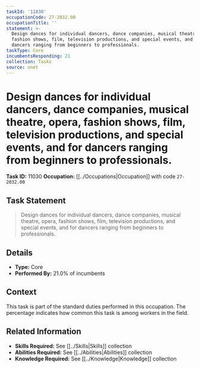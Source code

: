 ```yaml
---
taskId: '11030'
occupationCode: 27-2032.00
occupationTitle: ''
statement: >-
  Design dances for individual dancers, dance companies, musical theatre, opera,
  fashion shows, film, television productions, and special events, and for
  dancers ranging from beginners to professionals.
taskType: Core
incumbentsResponding: 21
collection: Tasks
source: onet
---
```

# Design dances for individual dancers, dance companies, musical theatre, opera, fashion shows, film, television productions, and special events, and for dancers ranging from beginners to professionals.

**Task ID:** 11030
**Occupation:** [[../Occupations|Occupation]] with code `27-2032.00`

## Task Statement

> Design dances for individual dancers, dance companies, musical theatre, opera, fashion shows, film, television productions, and special events, and for dancers ranging from beginners to professionals.

## Details

- **Type:** Core
- **Performed By:** 21.0% of incumbents

## Context

This task is part of the standard duties performed in this occupation. The percentage indicates how common this task is among workers in the field.

## Related Information

- **Skills Required:** See [[../Skills|Skills]] collection
- **Abilities Required:** See [[../Abilities|Abilities]] collection
- **Knowledge Required:** See [[../Knowledge|Knowledge]] collection
